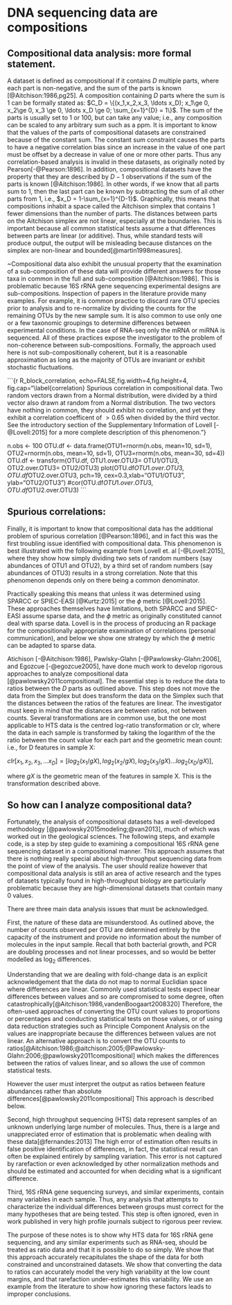 # DNA sequencing data are compositions

## Compositional data analysis: more formal statement.

A dataset is defined as compositional if it contains $D$ multiple parts, where each part is non-negative, and the sum of the parts is known [@Aitchison:1986,pg25]. A composition containing $D$ parts where the sum is 1 can be formally stated as: $C_D = \{(x_1,x_2,x_3, \ldots x_D); x_1\ge 0, x_2\ge 0, x_3 \ge 0, \ldots x_D \ge 0; \sum_{x=1}^{D} = 1\}$. The sum of the parts is usually set to 1 or 100, but can take any value; i.e., any composition can be scaled to any arbitrary sum such as a ppm.  It is important to know that the values of the parts of compositional datasets are constrained because of the constant sum. The constant sum constraint causes the parts to have a negative correlation bias since an increase in the value of one part must be offset by a decrease in value of one or more other parts. Thus any correlation-based analysis is invalid in these datasets, as originally noted by Pearson[-@Pearson:1896]. In addition, compositional datasets have the property that they are described by $D-1$ observations if the sum of the parts is known [@Aitchison:1986]. In other words, if we know that all parts sum to 1, then the last part can be known by subtracting the sum of all other parts from 1, i.e., $x_D = 1-\sum_{x=1}^{D-1}$. Graphically, this means that compositions inhabit a space called the Aitchison simplex that contains 1 fewer dimensions than the number of parts. The distances between parts on the Aitchison simplex are not linear, especially at the boundaries. This is important because all common statistical tests assume a that differences between parts are linear (or additive). Thus, while standard tests will produce output, the output will be misleading because distances on the simplex are non-linear and bounded[@martin1998measures].

\subsubsection{Sub-compositions:}~Compositional data also exhibit the unusual property that the examination of a sub-composition of these data will provide different answers for those taxa in common in the full and sub-composition [@Aitchison:1986]. This is problematic because 16S rRNA gene sequencing experimental designs are \emph{always} sub-compositions. Inspection of papers in the literature provide many examples. For example, it is common practice to discard rare OTU species prior to analysis and to re-normalize by dividing the counts for the remaining OTUs by the new sample sum. It is also common to use only one or a few taxonomic groupings to determine differences between experimental conditions. In the case of RNA-seq only the mRNA or miRNA is sequenced. All of these practices expose the investigator to the problem of non-coherence between sub-compositions. Formally, the approach used here  is not sub-compositionally coherent, but it is a reasonable approximation as long as the majority of OTUs are invariant or exhibit stochastic fluctuations.

```{r R_block_correlation, echo=FALSE,fig.width=4,fig.height=4, fig.cap="\\label{correlation} Spurious correlation in compositional data. Two random vectors drawn from a Normal distribution, were divided by a third vector also drawn at random from a Normal distribution. The two vectors have nothing in common, they should exhibit  no correlation, and yet they exhibit a correlation coefficent of $>0.65$ when divided by the third vector. See the introductory section of the Supplementary Information of Lovell [-@Lovell:2015] for a more complete description of this phenomenon. "}

n.obs <- 100
OTU.df <- data.frame(OTU1=rnorm(n.obs, mean=10, sd=1),
                      OTU2=rnorm(n.obs, mean=10, sd=1),
                      OTU3=rnorm(n.obs, mean=30, sd=4))
OTU.df <- transform(OTU.df,
                     OTU1.over.OTU3= OTU1/OTU3,
                     OTU2.over.OTU3= OTU2/OTU3)
plot(OTU.df$OTU1.over.OTU3, OTU.df$OTU2.over.OTU3, pch=19, cex=0.3,xlab="OTU1/OTU3", ylab="OTU2/OTU3")
#cor(OTU.df$OTU1.over.OTU3, OTU.df$OTU2.over.OTU3)
```

## Spurious correlations:

Finally, it is important to know that compositional data has the additional problem of  spurious correlation [@Pearson:1896], and in fact this was the first troubling issue identified with compositional data. This phenomenon is best illustrated with  the following example from Lovell et. al [-@Lovell:2015], where they show how simply dividing two sets of random numbers (say abundances of OTU1 and OTU2), by a third set of random numbers (say abundances of OTU3) results in a strong correlation. Note that this phenomenon depends only on there being a common denominator.

Practically speaking this means that \emph{every microbial correlation network that has ever been published is suspect} unless it was determined using SPARCC \cite{Friedman:2012} or SPIEC-EASI [@Kurtz:2015] or the $\phi$ metric [@Lovell:2015]. These approaches themselves have limitations, both SPARCC and SPIEC-EASI assume sparse data, and the $\phi$ metric as originally constituted cannot deal with sparse data.  Lovell is in the process of producing an R package for the compositionally appropriate examination of correlations (personal communication), and below we show one strategy by which the $\phi$ metric can be adapted to sparse data.

Atichison [-@Aitchison:1986], Pawlsky-Glahn [-@Pawlowsky-Glahn:2006], and Egozcue [-@egozcue2005], have done much work to develop rigorous approaches to analyze compositional data [@pawlowsky2011compositional]. The essential step is to reduce the data to ratios between the $D$ parts as outlined above. This step does not move the data from the Simplex but does transform the data on the Simplex  such that the distances between the ratios of the features are linear. The investigator must keep in mind that the distances are between ratios, not between counts. Several transformations are in common use, but the one most applicable to HTS data is the centred log-ratio transformation or clr, where the data in each sample is transformed by taking the logarithm of the the ratio between the count value for each part and the geometric mean count: i.e., for D features in sample X:

 $clr [x_1, x_2, x_3, \ldots x_D] = [log_2(x_1/gX), log_2(x_2/gX), log_2(x_3/gX) \ldots log_2(x_D/gX)]$,

 where $gX$ is the geometric mean of the features in sample X. This is the transformation described above.


## So how can I analyze compositional data?

Fortunately, the analysis of compositional datasets has a well-developed methodology [@pawlowsky2015modeling;@van2013], much of which was worked out in the geological sciences. The following steps, and example code, is a step by step guide to examining a compositional 16S rRNA gene sequencing dataset in a compositional manner. This approach assumes that there is nothing really special about high-throughput sequencing data from the point of view of the analysis. The user should realize however that compositional data analysis is still an area of active research and the types of datasets typically found in high-throughput biology are particularly problematic because they are  high-dimensional datasets that contain many 0 values.


There are three main data analysis issues that must be acknowledged.

First, the nature of these data are misunderstood. As outlined above, the number of counts observed  per OTU are determined entirely by the capacity of the instrument and provide no information about the number of molecules in the input sample. Recall that both bacterial growth, and PCR are doubling processes and not linear processes, and so would be better modelled as log$_2$ differences.

Understanding that we are dealing with fold-change data is an explicit acknowledgement that the data do not map to normal Euclidian space where differences are linear.  Commonly used statistical tests expect linear differences between values and so are compromised to some degree, often catastrophically[@Aitchison:1986,vandenBoogaart2008320] Therefore, the often-used approaches of converting the OTU count values to proportions or percentages and conducting statistical tests on those values, or of using data reduction strategies such as Principle Component Analysis on the  values are inappropriate because the differences between values are not linear. An alternative approach is to convert the OTU counts to ratios[@Aitchison:1986;@aitchison:2005;@Pawlowsky-Glahn:2006;@pawlowsky2011compositional] which makes the differences between the ratios of values linear, and so allows the use of common statistical tests.

However the user must interpret the output as ratios between feature abundances rather than absolute differences[@pawlowsky2011compositional] This approach is described below.

Second, high throughput sequencing (HTS) data represent samples of an unknown underlying large number of molecules. Thus, there is a large and unappreciated  error of estimation that is problematic when dealing with these data[@fernandes:2013] The high error of estimation often results in false positive identification of differences, in fact, the statistical result can often be explained entirely by sampling variation.  This error is not captured by rarefaction or even acknowledged by other normalization methods and should be estimated and accounted for when deciding what is a significant difference.

Third, 16S rRNA gene sequencing surveys, and similar experiments, contain many variables in each sample. Thus, any analysis that attempts to characterize the individual differences between groups must correct for the many hypotheses that are being tested. This step is often ignored, even in work published in very high profile journals subject to rigorous peer review.

The purpose of these notes is to show  why HTS data for 16S rRNA gene sequencing, and any similar experiments such as RNA-seq, should be treated as ratio data and that it is possible to do so simply. We show that this approach accurately recapitulates the shape of the data for both constrained and unconstrained datasets. We show that converting the data to ratios can accurately model the very high variability at the low count margins, and that rarefaction under-estimates this variability. We use an example from the literature to show how ignoring these factors leads to improper conclusions.

